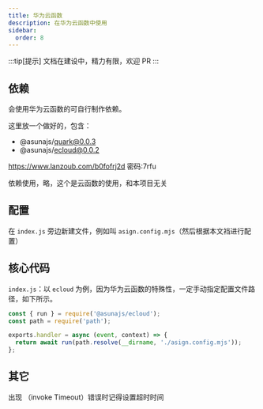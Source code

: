 ```yaml
---
title: 华为云函数
description: 在华为云函数中使用
sidebar:
  order: 8
---
```


:::tip[提示]
文档在建设中，精力有限，欢迎 PR
:::

## 依赖

会使用华为云函数的可自行制作依赖。

这里放一个做好的，包含：

- @asunajs/quark@0.0.3
- @asunajs/ecloud@0.0.2

https://www.lanzoub.com/b0fofrj2d
密码:7rfu

依赖使用，略，这个是云函数的使用，和本项目无关

## 配置

在 `index.js` 旁边新建文件，例如叫 `asign.config.mjs`（然后根据本文裆进行配置）

## 核心代码

`index.js`：以 `ecloud` 为例，因为华为云函数的特殊性，一定手动指定配置文件路径，如下所示。

```js
const { run } = require('@asunajs/ecloud');
const path = require('path');

exports.handler = async (event, context) => {
  return await run(path.resolve(__dirname, './asign.config.mjs'));
};
```

## 其它

出现 （invoke Timeout）错误时记得设置超时时间

